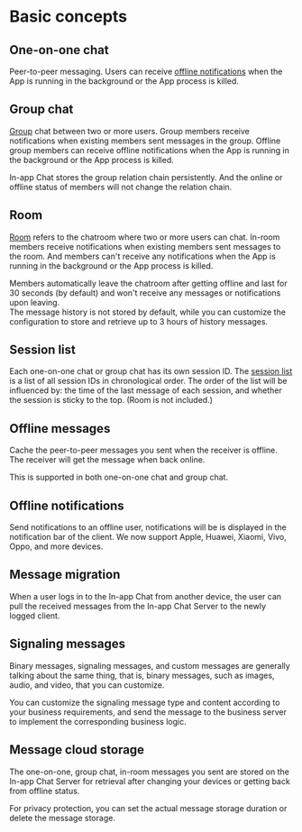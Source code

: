 # Basic concepts

## One-on-one chat

Peer-to-peer messaging. Users can receive [offline notifications](https://www.zegocloud.com/article/14252) when the App is running in the background or the App process is killed. 

## Group chat

[Group](./../Guides/Group/Manage%20groups.mdx) chat between two or more users. 
Group members receive notifications when existing members sent messages in the group. Offline group members can receive offline notifications when the App is running in the background or the App process is killed.

In-app Chat stores the group relation chain persistently. And the online or offline status of members will not change the relation chain.

## Room

[Room](./../Guides/Room/Manage%20rooms.mdx) refers to the chatroom where two or more users can chat. In-room members receive notifications when existing members sent messages to the room. And members can't receive any notifications when the App is running in the background or the App process is killed. 

Members automatically leave the chatroom after getting offline and last for 30 seconds (by default) and won't receive any messages or notifications upon leaving.  
The message history is not stored by default, while you can customize the configuration to store and retrieve up to 3 hours of history messages.


## Session list

Each one-on-one chat or group chat has its own session ID. The [session list](./../Guides/Conversation/Get%20the%20conversation%20list.mdx) is a list of all session IDs in chronological order. The order of the list will be influenced by: the time of the last message of each session, and whether the session is sticky to the top. (Room is not included.)

## Offline messages 

Cache the peer-to-peer messages you sent when the receiver is offline. The receiver will get the message when back online. 

This is supported in both one-on-one chat and group chat.

## Offline notifications

Send notifications to an offline user, notifications will be is displayed in the notification bar of the client.
We now support Apple, Huawei, Xiaomi, Vivo, Oppo, and more devices.

## Message migration

When a user logs in to the In-app Chat from another device, the user can pull the received messages from the In-app Chat Server to the newly logged client.


## Signaling messages

Binary messages, signaling messages, and custom messages are generally talking about the same thing, that is, binary messages, such as images, audio, and video, that you can customize.

You can customize the signaling message type and content according to your business requirements, and send the message to the business server to implement the corresponding business logic.


## Message cloud storage 

The one-on-one, group chat, in-room messages you sent are stored on the In-app Chat Server for retrieval after changing your devices or getting back from offline status.

For privacy protection, you can set the actual message storage duration or delete the message storage.

